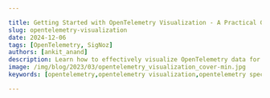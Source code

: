 ```yaml
---

title: Getting Started with OpenTelemetry Visualization - A Practical Guide
slug: opentelemetry-visualization
date: 2024-12-06
tags: [OpenTelemetry, SigNoz]
authors: [ankit_anand]
description: Learn how to effectively visualize OpenTelemetry data for enhanced observability and monitoring in distributed systems. Explore tools, techniques, and best practices.
image: /img/blog/2023/03/opentelemetry_visualization_cover-min.jpg
keywords: [opentelemetry,opentelemetry visualization,opentelemetry specification,open source,logs,metrics,traces,signoz,apm tools,application performance monitoring]

---
```


<head>
  <script
    type="application/ld+json"
    dangerouslySetInnerHTML={{ __html: JSON.stringify({
  "@context": "https://schema.org",
  "@type": "TechArticle",
  "headline": "Getting Started with OpenTelemetry Visualization - A Practical Guide",
  "alternativeHeadline": "Learn how to effectively visualize OpenTelemetry data for enhanced observability and monitoring in distributed systems",
  "author": {
    "@type": "Person",
    "name": "Ankit Anand"
  },
  "publisher": {
    "@type": "Organization",
    "name": "SigNoz",
    "logo": {
      "@type": "ImageObject",
      "url": "https://signoz.io/img/SigNozLogo-orange.svg"
    }
  },
  "datePublished": "2024-10-01T00:00:00Z",
  "dateModified": "2024-10-01T00:00:00Z",
  "mainEntityOfPage": {
    "@type": "WebPage",
    "@id": "https://signoz.io/blog/opentelemetry-visualization/"
  },
  "description": "Learn how to effectively visualize OpenTelemetry data for enhanced observability and monitoring in distributed systems. Explore tools, techniques, and best practices for OpenTelemetry visualization.",
  "keywords": "opentelemetry, opentelemetry visualization, opentelemetry specification, open source, logs, metrics, traces, signoz, apm tools, application performance monitoring",
  "articleSection": "Technology",
  "inLanguage": "en",
  "isPartOf": {
    "@type": "Blog",
    "name": "SigNoz Blog",
    "url": "https://signoz.io/blog/"
  },
  "about": [
    {
      "@type": "Thing",
      "name": "OpenTelemetry",
      "description": "An open-source observability framework for cloud-native software"
    },
    {
      "@type": "Thing",
      "name": "Observability",
      "description": "The ability to measure a system's current state based on the data it generates"
    },
    {
      "@type": "Thing",
      "name": "Data Visualization",
      "description": "The graphical representation of information and data"
    }
  ],
  "mentions": [
    {
      "@type": "SoftwareApplication",
      "name": "OpenTelemetry",
      "applicationCategory": "Observability Framework"
    },
    {
      "@type": "SoftwareApplication",
      "name": "SigNoz",
      "applicationCategory": "Application Performance Monitoring"
    },
    {
      "@type": "SoftwareApplication",
      "name": "Jaeger",
      "applicationCategory": "Distributed Tracing System"
    },
    {
      "@type": "SoftwareApplication",
      "name": "Prometheus",
      "applicationCategory": "Monitoring System"
    }
  ],
  "mainEntity": {
    "@type": "FAQPage",
    "mainEntity": [
      {
        "@type": "Question",
        "name": "What is OpenTelemetry Visualization?",
        "acceptedAnswer": {
          "@type": "Answer",
          "text": "OpenTelemetry Visualization is the process of transforming raw telemetry data (metrics, traces, and logs) collected using OpenTelemetry into visual representations like charts, graphs, and dashboards. It helps in understanding and analyzing the performance and behavior of distributed systems."
        }
      },
      {
        "@type": "Question",
        "name": "Why is OpenTelemetry Visualization important?",
        "acceptedAnswer": {
          "@type": "Answer",
          "text": "OpenTelemetry Visualization is crucial for improving system understanding, faster problem identification, enhanced collaboration between teams, data-driven decision making, and real-time monitoring and alerting. It transforms complex telemetry data into intuitive visual formats, making it easier to maintain and optimize systems."
        }
      },
      {
        "@type": "Question",
        "name": "How can I get started with OpenTelemetry Visualization using SigNoz?",
        "acceptedAnswer": {
          "@type": "Answer",
          "text": "To get started with OpenTelemetry Visualization using SigNoz: 1. Instrument your application code with OpenTelemetry client libraries 2. Configure OpenTelemetry Exporters to send data to SigNoz 3. Install SigNoz using the provided installation script 4. Use SigNoz dashboards to visualize and analyze your telemetry data"
        }
      }
    ]
  },
  "tutorial": {
    "@type": "HowTo",
    "name": "How to Implement OpenTelemetry Visualization",
    "step": [
      {
        "@type": "HowToStep",
        "name": "Instrument Your Application",
        "text": "Use OpenTelemetry SDKs or auto-instrumentation agents to add telemetry to your application code."
      },
      {
        "@type": "HowToStep",
        "name": "Configure OpenTelemetry Collector",
        "text": "Set up and configure the OpenTelemetry Collector to receive, process, and export telemetry data."
      },
      {
        "@type": "HowToStep",
        "name": "Choose and Set Up a Visualization Tool",
        "text": "Select a visualization tool like SigNoz, and set it up to receive data from the OpenTelemetry Collector."
      },
      {
        "@type": "HowToStep",
        "name": "Create Dashboards and Alerts",
        "text": "Design informative dashboards and set up relevant alerts using your chosen visualization tool."
      },
      {
        "@type": "HowToStep",
        "name": "Analyze and Iterate",
        "text": "Regularly analyze your visualizations and refine them based on your observability needs."
      }
    ]
  }
}) }}
  />
</head>

OpenTelemetry is a Cloud Native Computing Foundation(<a href="https://www.cncf.io/" rel="noopener noreferrer nofollow" target="_blank">CNCF</a>) project aimed at standardizing the way we instrument applications for generating telemetry data(logs, metrics, and traces). However, OpenTelemetry does not provide storage and visualization for the collected telemetry data. For OpenTelemetry visualization, you need to use a backend that can ingest the collected data and provide a web UI to visualize it.

[![Get Started - Free CTA](/img/launch_week/try-signoz-cloud-blog-cta.png)](https://signoz.io/teams/)

## Quick Start Guide: OpenTelemetry Visualization in 5 Steps

Get started with OpenTelemetry visualization quickly using this step-by-step guide:

### 1. Instrument your application with OpenTelemetry SDKs

- Choose the appropriate OpenTelemetry SDK for your programming language
- Install the SDK using your language's package manager
- Add instrumentation code to your application
- Configure global settings like service name and version

Example (Python):
```python
from opentelemetry import trace
from opentelemetry.sdk.trace import TracerProvider
from opentelemetry.sdk.trace.export import BatchSpanProcessor
from opentelemetry.exporter.otlp.proto.grpc.trace_exporter import OTLPSpanExporter

trace.set_tracer_provider(TracerProvider())
tracer = trace.get_tracer(__name__)

otlp_exporter = OTLPSpanExporter(endpoint="your-collector-endpoint:4317", insecure=True)
span_processor = BatchSpanProcessor(otlp_exporter)
trace.get_tracer_provider().add_span_processor(span_processor)

# Your application code here
with tracer.start_as_current_span("main"):
    # ...
```

### 2. Set up the OpenTelemetry Collector

- Download and install the OpenTelemetry Collector
- Configure the Collector to receive data from your application
- Set up appropriate processors for data manipulation (if needed)
- Configure exporters to send data to your chosen backend

Example `config.yaml`:
```yaml
receivers:
  otlp:
    protocols:
      grpc:
        endpoint: 0.0.0.0:4317

processors:
  batch:

exporters:
  otlp:
    endpoint: "your-backend:4317"
    tls:
      insecure: true

service:
  pipelines:
    traces:
      receivers: [otlp]
      processors: [batch]
      exporters: [otlp]
```

### 3. Choose a visualization tool

Select a tool based on your needs:
- SigNoz: Full-stack open-source APM with native OpenTelemetry support
- Jaeger: Specialized in distributed tracing visualization
- Grafana: Highly customizable dashboarding platform

For this guide, we'll use SigNoz as an example.

### 4. Configure data export from the Collector to your chosen tool

Update your Collector's `config.yaml` to export data to SigNoz:

```yaml
exporters:
  otlp:
    endpoint: "signoz-otel-collector:4317"
    tls:
      insecure: true

service:
  pipelines:
    traces:
      receivers: [otlp]
      processors: [batch]
      exporters: [otlp]
```

### 5. Create your first dashboard to visualize key metrics and traces

- Log in to your SigNoz dashboard
- Navigate to the "Dashboards" section
- Click "New Dashboard" and add panels for key metrics:
  - Request Rate
  - Error Rate
  - P95 Latency
- Add a trace table panel to view recent traces
- Save your dashboard

Let's now dive deeper into the concepts of OpenTelemetry visualization.

## What is OpenTelemetry Visualization?

OpenTelemetry visualization is the process of transforming raw telemetry data into visual representations that are easy to understand and analyze. It combines three key elements:

1. **OpenTelemetry**: An open-source observability framework that provides a standardized way to collect and export telemetry data from your applications and infrastructure.
    
    The <a href="https://github.com/open-telemetry/opentelemetry-specification" rel="noopener noreferrer nofollow" target="_blank">OpenTelemetry specification</a> has design and implementation guidelines for how the instrumentation libraries should be implemented. In addition, it provides client libraries in all the major programming languages which follow the specification.
    
2. **Telemetry Data**: This includes:
    - Metrics: Numerical measurements of system performance
    - Traces: Detailed records of request flows through distributed systems
    - Logs: Time-stamped records of events within your applications
    
    Together these three signals form the [three pillars of observability](https://signoz.io/blog/three-pillars-of-observability/).
    
    OpenTelemetry is the bedrock for setting up an observability framework. The application code is instrumented using OpenTelemetry client libraries, which enables the generation of telemetry data. Once the telemetry data is generated and collected, OpenTelemetry needs a backend analysis tool to which it can send the data for storage and visualization.
    
3. **Visualization Tools**: Software that takes this telemetry data and creates charts, graphs, and dashboards to help you make sense of it all.

OpenTelemetry can send to multiple backends. You can use different backends for each signal in OpenTelemetry. But managing different tools is not recommended. Engineering teams also need to correlate all signals for effective analysis. And that’s where SigNoz comes into the picture. In the later parts of this article, we will discuss more on how to get started with visualizing opentelemetry data with SigNoz.

## Why Visualize OpenTelemetry Data?

Visualizing OpenTelemetry data offers several key benefits:

<Figure src="/img/blog/2024/10/opentelemetry-visualization-image.webp" alt="" caption="" />1. **Improved System Understanding**: Complex distributed systems can be difficult to grasp. Visualization helps you see the big picture — how different components interact and where potential issues might arise.
2. **Faster Problem Identification**: When something goes wrong, time is of the essence. Visual representations allow you to quickly spot anomalies or performance degradations, reducing mean time to resolution (MTTR).
3. **Enhanced Collaboration**: Visualizations serve as a common language between development and operations teams. They make it easier to discuss issues, share insights, and work together towards solutions.
4. **Data-Driven Decision Making**: With clear visualizations of system performance and user behavior, you can make informed decisions about where to focus optimization efforts or allocate resources.
5. **Real-Time Monitoring and Alerting**: Visual dashboards provide at-a-glance system health checks. When combined with alerting mechanisms, they ensure you're always aware of critical issues.

By transforming raw telemetry data into intuitive visual formats, OpenTelemetry visualization empowers you to maintain healthier, more efficient systems.

## Key Components of OpenTelemetry Visualization

To effectively visualize OpenTelemetry data, you need to understand the key components involved:

1. **Data Collection and Instrumentation**:
    - OpenTelemetry SDKs: These libraries allow you to instrument your code, automatically collecting telemetry data from your applications.
    - Auto-instrumentation agents: For supported languages, these can add telemetry without modifying your source code.
2. **OpenTelemetry Collector**:
    - Acts as a central hub for processing and exporting telemetry data
    - Receives data from multiple sources
    - Performs data transformation and filtering
    - Exports data to various backends
3. **Backend Storage Solutions**:
    - Time-series databases (e.g., Prometheus, InfluxDB): Ideal for storing metrics
    - Distributed tracing systems (e.g., Jaeger, Zipkin): Designed for storing and querying trace data
    - Log management systems (e.g., Elasticsearch, Loki): Optimized for storing and searching log data
4. **Visualization Tools**:
    - Dashboarding platforms (e.g., SigNoz, Grafana, Kibana): Create custom visualizations and dashboards
    - APM solutions (e.g., SigNoz, Datadog): Provide pre-built visualizations tailored for application performance monitoring
    - Specialized tools (e.g., Jaeger UI for distributed tracing)

These components work together to create a complete OpenTelemetry visualization pipeline:

1. Your instrumented applications generate telemetry data.
2. The OpenTelemetry Collector receives, processes, and exports this data.
3. Backend systems store the telemetry data efficiently.
4. Visualization tools query the backend and create meaningful visual representations.

<Figure src="/img/blog/2024/10/opentelemetry-visualization-image%201.webp" alt="" caption="" />Understanding this pipeline helps you choose the right tools and configure them effectively for your specific needs.

## Choosing the Right OpenTelemetry Visualization Tool

Selecting the appropriate visualization tool is crucial for maximizing the value of your OpenTelemetry data. Consider these factors when making your choice:

1. **Scalability**: Can the tool handle your current data volume? Will it grow with your needs?
2. **Data Retention**: How long does the tool store historical data? Is this sufficient for your use cases?
3. **Query Language**: Is the tool's query language powerful enough for your analysis needs? Is it easy for your team to learn and use?
4. **Support for OpenTelemetry Semantic Conventions**: Does the tool understand and properly display OpenTelemetry's standardized attributes and metrics?
5. **Integration Capabilities**: Can the tool easily connect with your existing infrastructure and other tools in your observability stack?
6. **User Interface and Customization**: Is the interface intuitive? Can you create custom dashboards and visualizations to match your specific requirements?
7. **Cost**: For commercial solutions, does the pricing model align with your budget and expected usage?
8. **Community and Support**: For open-source options, is there an active community? For commercial tools, what level of support is provided?

Remember — there's no one-size-fits-all solution. The best tool depends on your specific needs, existing infrastructure, and team expertise.

## Popular OpenTelemetry Visualization Tools

Let's explore some widely-used options for visualizing OpenTelemetry data:

### Open-source Options

1. **SigNoz:** An open-core, full-stack observability platform built **natively for OpenTelemetry.**
2. **Jaeger**:
    - Specializes in distributed tracing visualization
    - Offers a powerful query language for trace analysis
    - Provides service dependency graphs and flame graphs for performance insights
3. **Prometheus**:
    - Focuses on metrics collection and visualization
    - Features a flexible query language (PromQL) for data analysis
    - Includes a built-in alerting system
4. **Grafana**:
    - Creates highly customizable dashboards
    - Supports multiple data sources, including Prometheus and Jaeger
    - Offers a wide range of visualization types and plugins

### Commercial Solutions

Several vendor-agnostic commercial options provide comprehensive OpenTelemetry visualization capabilities:

- **Datadog**: Offers extensive integrations and AI-powered analytics.
- **New Relic**: Provides a unified platform for metrics, traces, and logs.
- **Honeycomb**: Specializes in high-cardinality observability data.

Cloud providers also offer native observability solutions compatible with OpenTelemetry:

- Amazon CloudWatch
- Google Cloud Operations Suite
- Azure Monitor

These commercial options often provide additional features like advanced analytics, anomaly detection, and integrated incident management — but at a cost.

## SigNoz - an Open Source APM Built Natively for OpenTelemetry

[SigNoz](https://signoz.io/) is a full-stack open source APM built natively to support OpenTelemetry. It supports OpenTelemetry semantic conventions and provides visualization for all three distinct types of signals(log management is under active development) supported by OpenTelemetry.

It also provides advanced OpenTelemetry visualizations of trace aggregates which can be analyzed with a powerful set of filters.

<GetStartedSigNoz />

It is easy to get started with SigNoz. It can be installed on macOS or Linux computers in just three steps by using a simple installation script.

The install script automatically installs Docker Engine on Linux. However, you must manually install <a href="https://docs.docker.com/engine/install/" rel="noopener noreferrer nofollow" target="_blank">Docker Engine</a> on macOS before running the install script.

```jsx
git clone -b main <https://github.com/SigNoz/signoz.git>
cd signoz/deploy/
./install.sh

```

You can visit our documentation for instructions on how to install SigNoz using Docker Swarm and Helm Charts.

<Figure src="/img/blog/2024/10/opentelemetry-visualization-deploy_docker_documentation.webp" alt="" caption="" />Once your application is instrumented with OpenTelemetry client libraries, the data can be sent to the SigNoz backend by specifying a specific port on the machine where SigNoz is installed.

You can then use Signoz to monitor application metrics with out-of-box charts and visualization.

## Visualizing OpenTelemetry data with SigNoz

A sample application comes bundled with SigNoz to explore the dashboard capabilities. Let us see what kind of visualizations are possible with OpenTelemetry data.

**Application Metrics**

SigNoz comes with out-of-box charts for the popular RED(requests, error, and duration) metrics.

<figure data-zoomable>
<img src="/img/blog/common/signoz_charts_application_metrics.webp" alt="SigNoz dashboard showing popular RED metrics"/>
<figcaption><i>An OpenTelemetry backend built natively for OpenTelemetry, SigNoz provides out-of-box charts for application metrics</i></figcaption>
</figure>

**Distributed tracing with Flamegraphs and Gantt Charts**

The tracing data captured with OpenTelemetry can be visualized with the help of Flamegraphs and Gantt charts. This view gives you a complete breakdown of a single user request as it travels across services and protocols.

<figure data-zoomable align='center'>
<img src="/img/blog/common/signoz_flamegraphs.webp" alt="Detailed Flamegraphs & Gantt charts"/>
<figcaption><i>Tracing data collected by OpenTelemetry can be visualized with the help of Flamegraphs and Gantt charts on the SigNoz dashboard</i></figcaption>
</figure>

**Trace aggregates**

Using SigNoz dashboards, you can run and visualize aggregated trace data collected with OpenTelemetry. Create trace aggregates visualizations helps you create service-centric views. For example, you can see the P99 latency of all your services to pinpoint the one causing performance issues.

You can also analyze the trace data using a set of powerful filters like `status`, `operation`, `HTTP codes`, etc. SigNoz uses OpenTelemetry semantic conventions to visualize this data.

<figure data-zoomable align='center'>
<img className="box-shadowed-image" src="/img/blog/common/trace_filter_apply_aggregates.webp" alt="Trace aggregates on SigNoz dashboard"/>
<figcaption><i>Visualize  and analyze trace aggregates with SigNoz</i></figcaption>
</figure>

**Custom Dashboards**

OpenTelemetry provides <a href="https://github.com/open-telemetry/opentelemetry-collector-contrib/tree/main/receiver" rel="noopener noreferrer nofollow" target="_blank">receivers</a> for receiving metrics from metrics exporters of a lot of common technologies. For example, there are receivers for Redis, AWS container insights, Docker stats, etc. Using these receivers, you can build custom dashboards with SigNoz.

<figure data-zoomable align='center'>
<img src="/img/blog/common/hostmetrics-dashboard-overview.webp" alt="Hostmetrics dashboard with SigNoz"/>
<figcaption><i>Using OpenTelemetry receivers, you can create custom dashboards with SigNoz. For example, this is a custom dashboard for host metrics monitoring</i></figcaption>
</figure>

## Getting Started with OpenTelemetry Visualization

To start with OpenTelemetry visualization, you first need to instrument your application code with OpenTelemetry client libraries. Opentelemetry also provides auto-instrumentation agents for some programming languages like Java. With auto-instrumentation, you can start to monitor your application with minimal code changes.

Below are the steps required to start with OpenTelemetry visualization:

- [Instrument application](https://signoz.io/docs/instrumentation/) code with language-specific OpenTelemetry libraries
- Configure OpenTelemetry Exporters to send data to SigNoz
- Visualize and analyze telemetry data using SigNoz dashboards

OpenTelemetry has language-specific instrumentation steps. You can explore our docs for specific instructions for different programming languages:

- [Java](https://signoz.io/docs/instrumentation/java/)
- [Python](https://signoz.io/docs/instrumentation/python/)
- [Nodejs](https://signoz.io/docs/instrumentation/javascript/)
- [PHP](https://signoz.io/docs/instrumentation/php/)
- [Ruby](https://signoz.io/docs/instrumentation/ruby-on-rails/)
- [Rust](https://signoz.io/docs/instrumentation/rust/)
- [Elixir](https://signoz.io/docs/instrumentation/elixir/)
- [.NET](https://signoz.io/docs/instrumentation/dotnet/)

<GetStartedSigNoz />

## Best Practices for Effective OpenTelemetry Visualization

To get the most out of your OpenTelemetry visualizations, follow these best practices:

1. **Implement Consistent Naming Conventions and Tagging**:
    - Use clear, descriptive names for services, endpoints, and metrics
    - Apply consistent tags to aid in filtering and grouping data
    - Follow OpenTelemetry semantic conventions where applicable
2. **Design Informative and Actionable Dashboards**:
    - Create role-specific dashboards (e.g., for developers, operations, management)
    - Use a logical layout that tells a story about your system's performance
    - Include both high-level overviews and the ability to drill down into details
3. **Utilize Heat Maps and Service Dependency Graphs**:
    - Heat maps help identify patterns and anomalies in large datasets
    - Service dependency graphs visualize the relationships between components in your system
4. **Correlate Metrics, Traces, and Logs**:
    - Link related data types for comprehensive analysis
    - Use trace IDs to connect logs with specific request flows
    - Combine metrics with traces to understand the impact of performance issues
5. **Implement Effective Alerting**:
    - Set up alerts based on key performance indicators (KPIs)
    - Use dynamic thresholds to reduce noise and catch real issues
    - Ensure alerts are actionable and provide context for troubleshooting
6. **Regularly Review and Refine Visualizations**:
    - Continuously improve your dashboards based on user feedback
    - Remove unused or redundant visualizations to maintain clarity
    - Update visualizations as your system evolves

By following these practices, you'll create OpenTelemetry visualizations that provide clear, actionable insights into your system's behavior.

## Overcoming Common Challenges in OpenTelemetry Visualization

As you implement OpenTelemetry visualization, you may encounter several challenges. Here's how to address them:

1. **High-Cardinality Data**:
    - Problem: Too many unique values in your data can slow down queries and make visualizations cluttered.
    - Solution: Use sampling techniques, implement data aggregation, and design your instrumentation to limit unnecessary high-cardinality fields.
2. **Data Volume and Retention**:
    - Problem: Storing and querying large volumes of telemetry data can be expensive and slow.
    - Solution: Implement intelligent sampling, use efficient storage solutions (e.g., columnar databases), and set up appropriate data retention policies.
3. **Data Consistency Across Services**:
    - Problem: Inconsistent naming or tagging across different services can make it difficult to correlate data.
    - Solution: Establish and enforce consistent naming conventions and tagging strategies across your organization.
4. **Security and Privacy Concerns**:
    - Problem: Telemetry data may contain sensitive information.
    - Solution: Implement data masking, use encryption for data in transit and at rest, and ensure compliance with relevant data protection regulations.
5. **Tool Sprawl**:
    - Problem: Using multiple visualization tools can lead to fragmented insights and increased complexity.
    - Solution: Aim for a consolidated observability platform that can handle metrics, traces, and logs in a unified interface.
6. **Alert Fatigue**:
    - Problem: [Too many alerts](signoz.io/blog/alert-fatigue) can lead to important issues being overlooked.
    - Solution: Use dynamic thresholds, implement alert grouping, and regularly review and refine your alerting rules.

By anticipating and addressing these challenges, you can create a more effective and sustainable OpenTelemetry visualization strategy.

## Key Takeaways

- OpenTelemetry visualization transforms raw telemetry data into actionable insights, crucial for understanding and optimizing complex distributed systems.
- Effective visualization requires proper instrumentation, data processing, and choosing the right tools for your specific needs.
- Popular visualization options include open-source tools like SigNoz, Jaeger and Grafana, as well as commercial solutions like DataDog.
- Best practices include consistent naming conventions, correlating different types of telemetry data, and regularly refining your visualizations.
- Common challenges include dealing with high-cardinality data and managing large data volumes.

## FAQs

### What's the difference between OpenTelemetry and visualization tools?

OpenTelemetry is a framework for collecting and exporting telemetry data. Visualization tools take this data and create graphical representations. While OpenTelemetry standardizes data collection, visualization tools focus on presenting that data in meaningful ways.

### Can OpenTelemetry data be visualized in real-time?

Yes, many visualization tools support real-time updates. This capability depends on your data pipeline's latency and the visualization tool's refresh rate.

### How does OpenTelemetry visualization improve application performance?

Visualization helps you quickly identify performance bottlenecks, understand system dependencies, and spot anomalies. This insight allows you to make targeted improvements to your application's performance.

### Is it possible to visualize OpenTelemetry data from multiple programming languages in a single dashboard?

Absolutely. OpenTelemetry's standardized approach ensures that data from different languages can be collected and visualized consistently. Most visualization tools can combine data from multiple sources into unified dashboards.

---

**Further Reading**

[SigNoz - an open-source alternative to DataDog](https://signoz.io/blog/open-source-datadog-alternative/)

[OpenTelemetry Collector - a complete guide](https://signoz.io/blog/opentelemetry-collector-complete-guide/)